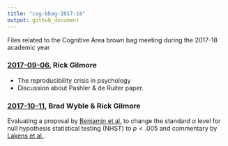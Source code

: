 ```yaml
---
title: "cog-bbag-2017-18"
output: github_document
---
```


Files related to the Cognitive Area brown bag meeting during the 2017-18 academic year

### [2017-09-06](2017-09-06-Pashler-de-Ruiter.md), Rick Gilmore

- The reproducibility crisis in psychology
- Discussion about Pashler & de Ruiter paper.

### [2017-10-11](2017-10-11-p-lt-005.md), Brad Wyble & Rick Gilmore

Evaluating a proposal by [Benjamin et al.](https://dx.doi.org/10.17605/OSF.IO/MKY9J) to change the standard $\alpha$ level for null hypothesis statistical testing (NHST) to $p<.005$ and commentary by [Lakens et al.](https://psyarxiv.com/9s3y6).
